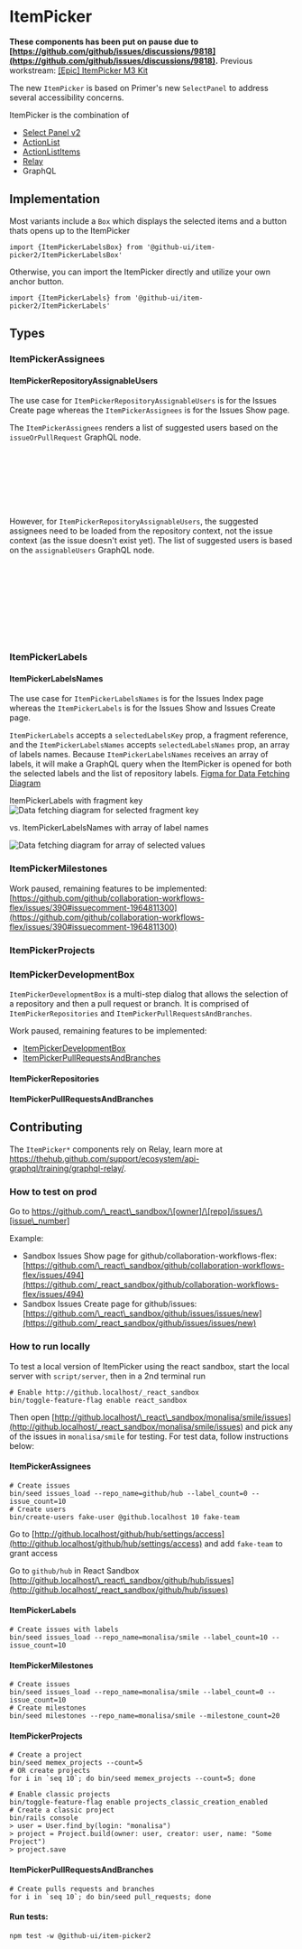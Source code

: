 
<Meta title="Recipes/ItemPicker/README" />

# ItemPicker

**These components has been put on pause due to [https://github.com/github/issues/discussions/9818](https://github.com/github/issues/discussions/9818).** Previous workstream: [\[Epic\] ItemPicker M3 Kit](https://github.com/github/collaboration-workflows-flex/issues/494)

The new `ItemPicker` is based on Primer's new `SelectPanel` to address several accessibility concerns.

ItemPicker is the combination of

* [Select Panel v2](https://primer.style/react/storybook/?path=/story/drafts-components-selectpanel--default)
* [ActionList](https://primer.style/components/action-list)
* [ActionListItems](https://ui.githubapp.com/storybook/?path=/docs/recipes-actionlistitems--readme)
* [Relay](https://relay.dev/docs/)
* GraphQL

## Implementation

Most variants include a `Box` which displays the selected items and a button thats opens up to the ItemPicker

```
import {ItemPickerLabelsBox} from '@github-ui/item-picker2/ItemPickerLabelsBox'
```

Otherwise, you can import the ItemPicker directly and utilize your own anchor button.

```
import {ItemPickerLabels} from '@github-ui/item-picker2/ItemPickerLabels'
```

## Types

### ItemPickerAssignees

<Canvas of={ItemPickerAssigneesBox.Example} />

#### ItemPickerRepositoryAssignableUsers

The use case for `ItemPickerRepositoryAssignableUsers` is for the Issues Create page whereas the `ItemPickerAssignees` is for the Issues Show page.

The `ItemPickerAssignees` renders a list of suggested users based on the `issueOrPullRequest` GraphQL node.

```graphql
  repository(name: $repo, owner: $owner) {
    issueOrPullRequest(number: $number) {
      ... on Assignable {
        ...ItemPickerAssigneesList_Fragment @arguments(query: $query)
      }
    }
  }
```

However, for `ItemPickerRepositoryAssignableUsers`, the suggested assignees need to be loaded from the repository context, not the issue context (as the issue doesn't exist yet). The list of suggested users is based on the `assignableUsers` GraphQL node.

```graphql
  repository(name: $repo, owner: $owner) {
     assignableUsers(first: $count, after: $cursor, query: $query) {
      edges {
        node {
          ...ItemPickerRepositoryAssignableUsersItem_Fragment
        }
      }
    }
  }
```

### ItemPickerLabels

<Canvas of={ItemPickerLabelsBox.Example} />

#### ItemPickerLabelsNames

The use case for `ItemPickerLabelsNames` is for the Issues Index page whereas the `ItemPickerLabels` is for the Issues Show and Issues Create page.

`ItemPickerLabels` accepts a `selectedLabelsKey` prop, a fragment reference, and the `ItemPickerLabelsNames` accepts `selectedLabelsNames` prop, an array of labels names. Because `ItemPickerLabelsNames` receives an array of labels, it will make a GraphQL query when the ItemPicker is opened for both the selected labels and the list of repository labels. [Figma for Data Fetching Diagram](https://www.figma.com/file/cQlqOXeH4fliB3pVvjOxEx/Data-fetching?type=whiteboard\&node-id=0-1\&t=9V2ARNgUeDs37nN4-0)

ItemPickerLabels with fragment key
![Data fetching diagram for selected fragment key](https://github.com/primer/design/assets/41085564/764a3513-3542-42d5-8771-7136de8c6722)

vs. ItemPickerLabelsNames with array of label names

![Data fetching diagram for array of selected values](https://github.com/primer/design/assets/41085564/771a9721-122c-465a-9d59-8c46d56cebf6)

### ItemPickerMilestones

Work paused, remaining features to be implemented: [https://github.com/github/collaboration-workflows-flex/issues/390#issuecomment-1964811300](https://github.com/github/collaboration-workflows-flex/issues/390#issuecomment-1964811300)

<Canvas of={ItemPickerMilestonesBox.Example} />

### ItemPickerProjects

<Canvas of={ItemPickerProjectsBox.Example} />

### ItemPickerDevelopmentBox

`ItemPickerDevelopmentBox` is a multi-step dialog that allows the selection of a repository and then a pull request or branch. It is comprised of `ItemPickerRepositories` and `ItemPickerPullRequestsAndBranches`.

Work paused, remaining features to be implemented:

* [ItemPickerDevelopmentBox](https://github.com/github/collaboration-workflows-flex/issues/557)
* [ItemPickerPullRequestsAndBranches](https://github.com/github/collaboration-workflows-flex/issues/533#issuecomment-1964677864)

#### ItemPickerRepositories

<Canvas of={ItemPickerRepositories.Playground} />

#### ItemPickerPullRequestsAndBranches

<Canvas of={ItemPickerPullRequestsAndBranches.Playground} />

## Contributing

The `ItemPicker*` components rely on Relay, learn more at https://thehub.github.com/support/ecosystem/api-graphql/training/graphql-relay/.

### How to test on prod

Go to https://github.com/\_react\_sandbox/\[owner]/\[repo]/issues/\[issue\_number]

Example:

* Sandbox Issues Show page for github/collaboration-workflows-flex: [https://github.com/\_react\_sandbox/github/collaboration-workflows-flex/issues/494](https://github.com/_react_sandbox/github/collaboration-workflows-flex/issues/494)
* Sandbox Issues Create page for github/issues: [https://github.com/\_react\_sandbox/github/issues/issues/new](https://github.com/_react_sandbox/github/issues/issues/new)

### How to run locally

To test a local version of ItemPicker using the react sandbox, start the local server with `script/server`, then in a 2nd terminal run

```
# Enable http://github.localhost/_react_sandbox
bin/toggle-feature-flag enable react_sandbox
```

Then open [http://github.localhost/\_react\_sandbox/monalisa/smile/issues](http://github.localhost/_react_sandbox/monalisa/smile/issues) and pick any of the issues in `monalisa/smile` for testing. For test data, follow instructions below:

#### ItemPickerAssignees

```
# Create issues
bin/seed issues_load --repo_name=github/hub --label_count=0 --issue_count=10
# Create users
bin/create-users fake-user @github.localhost 10 fake-team
```

Go to [http://github.localhost/github/hub/settings/access](http://github.localhost/github/hub/settings/access) and add `fake-team` to grant access

Go to `github/hub` in React Sandbox [http://github.localhost/\_react\_sandbox/github/hub/issues](http://github.localhost/_react_sandbox/github/hub/issues)

#### ItemPickerLabels

```
# Create issues with labels
bin/seed issues_load --repo_name=monalisa/smile --label_count=10 --issue_count=10
```

#### ItemPickerMilestones

```
# Create issues
bin/seed issues_load --repo_name=monalisa/smile --label_count=0 --issue_count=10
# Create milestones
bin/seed milestones --repo_name=monalisa/smile --milestone_count=20
```

#### ItemPickerProjects

```
# Create a project
bin/seed memex_projects --count=5
# OR create projects
for i in `seq 10`; do bin/seed memex_projects --count=5; done

# Enable classic projects
bin/toggle-feature-flag enable projects_classic_creation_enabled
# Create a classic project
bin/rails console
> user = User.find_by(login: "monalisa")
> project = Project.build(owner: user, creator: user, name: "Some Project")
> project.save
```

#### ItemPickerPullRequestsAndBranches

```
# Create pulls requests and branches
for i in `seq 10`; do bin/seed pull_requests; done
```

#### Run tests:

```
npm test -w @github-ui/item-picker2
```
